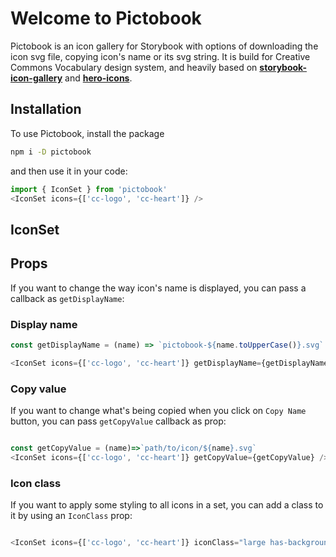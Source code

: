 
<Meta title="Example/Pictobook Usage" />

# Welcome to Pictobook

Pictobook is an icon gallery for Storybook with options of downloading the icon svg file, copying icon's name or its svg string.
It is build for Creative Commons Vocabulary design system, and heavily based on
[**storybook-icon-gallery**](https://github.com/gsoft-inc/storybook-icon-gallery)
and [**hero-icons**](https://github.com/tailwindlabs/heroicons.com).

## Installation

To use Pictobook, install the package

  ```bash
  npm i -D pictobook
  ```


and then use it in your code:

```js
import { IconSet } from 'pictobook'
<IconSet icons={['cc-logo', 'cc-heart']} />
```

## IconSet

<Canvas>
  <IconSet icons={['cc-logo', 'cc-heart']} />
</Canvas>

## Props

If you want to change the way icon's name is displayed, you can pass a callback as `getDisplayName`:


### Display name

```javascript
const getDisplayName = (name) => `pictobook-${name.toUpperCase()}.svg`

<IconSet icons={['cc-logo', 'cc-heart']} getDisplayName={getDisplayName} />
```


<Canvas>
  <IconSet icons={icons} getDisplayName={getDisplayName} />
</Canvas>

### Copy value

If you want to change what's being copied when you click on `Copy Name` button, you can pass
`getCopyValue` callback as prop:

```javascript

const getCopyValue = (name)=>`path/to/icon/${name}.svg`
<IconSet icons={['cc-logo', 'cc-heart']} getCopyValue={getCopyValue} />
```


<Canvas>
  <IconSet icons={icons} getCopyValue={getCopyValue} />
</Canvas>

### Icon class

If you want to apply some styling to all icons in a set, you can add a class to it by using an `IconClass` prop:


```javascript

<IconSet icons={['cc-logo', 'cc-heart']} iconClass="large has-background-white" />
```


<Canvas>
  <IconSet icons={icons} iconClass="large has-background-white" />
</Canvas>
